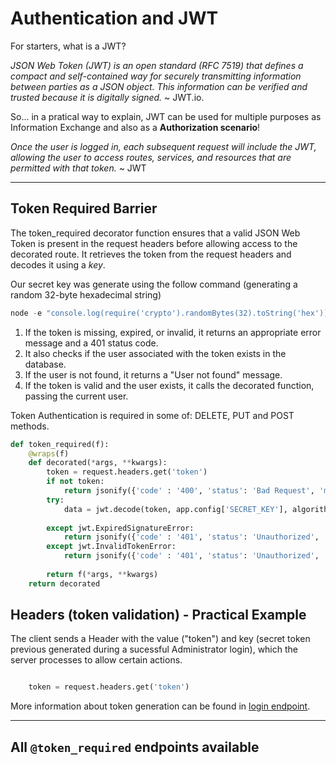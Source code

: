
# Authentication and JWT

For starters, what is a JWT?

_JSON Web Token (JWT) is an open standard (RFC 7519) that defines a compact and self-contained way for securely transmitting information between parties as a JSON object. This information can be verified and trusted because it is digitally signed._ ~ JWT.io.

So... in a pratical way to explain, JWT can be used for multiple purposes as Information Exchange and also as a **Authorization scenario**!

_Once the user is logged in, each subsequent request will include the JWT, allowing the user to access routes, services, and resources that are permitted with that token._ ~ JWT

---

## Token Required Barrier

The token_required decorator function ensures that a valid JSON Web Token is present in the request headers before allowing access to the decorated route. It retrieves the token from the request headers and decodes it using a _key_. 

Our secret key was generate using the follow command (generating a random 32-byte hexadecimal string)
```js filename="generate-string.js" copy
node -e "console.log(require('crypto').randomBytes(32).toString('hex'))"
```

1. If the token is missing, expired, or invalid, it returns an appropriate error message and a 401 status code. 
2. It also checks if the user associated with the token exists in the database. 
3. If the user is not found, it returns a "User not found" message. 
4. If the token is valid and the user exists, it calls the decorated function, passing the current user.

<Callout type="info">
  Token Authentication is required in some of: DELETE, PUT and POST methods.
</Callout>

```python filename="app.js" {4} copy showLineNumbers
def token_required(f):
    @wraps(f)
    def decorated(*args, **kwargs):
        token = request.headers.get('token')  
        if not token:
            return jsonify({'code' : '400', 'status': 'Bad Request', 'message': 'Token header is required'}), 400
        try:
            data = jwt.decode(token, app.config['SECRET_KEY'], algorithms=["HS256"])
            
        except jwt.ExpiredSignatureError:
            return jsonify({'code' : '401', 'status': 'Unauthorized', 'message': 'Token expired'}), 401
        except jwt.InvalidTokenError:
            return jsonify({'code' : '401', 'status': 'Unauthorized', 'message': 'Invalid Token'}), 401
        
        return f(*args, **kwargs)
    return decorated
```

## Headers (token validation) - Practical Example

The client sends a Header with the value ("token") and key (secret token previous generated during a sucessful Administrator login), which the server processes to allow certain actions.

```python filename="post.py" copy

    token = request.headers.get('token')

```

More information about token generation can be found in [login endpoint](/api-post/user-login).

---

## All `@token_required` endpoints available

<Cards>
  <Card title="DELETE /books/id" href="api-delete/books-id" />
  <Card title="PUT /books/id" href="api-put/books-id" />
  <Card title="POST /books" href="api-post/books" />
  <Card title="POST /books/cart" href="api-post/books-cart" />
  <Card title="POST /user/signup" href="api-post/user-signup" />
  <Card title="POST /user/login" href="api-post/user-login" />
  <Card title="POST /user/confirmation" href="api-post/user-confirmation" />
</Cards>